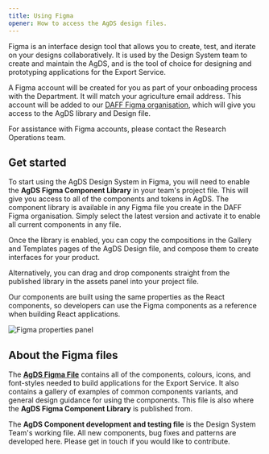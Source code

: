 ```yaml
---
title: Using Figma
opener: How to access the AgDS design files.
---
```


<FigmaEmbed src="https://www.figma.com/embed?embed_host=share&url=https%3A%2F%2Fwww.figma.com%2Ffile%2FSgSHfK8AUadp7aEzD34ZG3%2FAgDS---Agriculture-Design-System-1.2.1%3Fnode-id%3D10942%253A92273%26t%3DJ4Xy0yzc44JjeRPS-1" />

Figma is an interface design tool that allows you to create, test, and iterate on your designs collaboratively. It is used by the Design System team to create and maintain the AgDS, and is the tool of choice for designing and prototyping applications for the Export Service.

A Figma account will be created for you as part of your onboading process with the Department. It will match your agriculture email address. This account will be added to our [DAFF Figma organisation](https://www.figma.com/files/team/987658210083094931), which will give you access to the AgDS library and Design file.

For assistance with Figma accounts, please contact the Research Operations team.

## Get started

To start using the AgDS Design System in Figma, you will need to enable the **AgDS Figma Component Library** in your team's project file. This will give you access to all of the components and tokens in AgDS. The component library is available in any Figma file you create in the DAFF Figma organisation. Simply select the latest version and activate it to enable all current components in any file.

Once the library is enabled, you can copy the compositions in the Gallery and Templates pages of the AgDS Design file, and compose them to create interfaces for your product.

Alternatively, you can drag and drop components straight from the published library in the assets panel into your project file.

Our components are built using the same properties as the React components, so developers can use the Figma components as a reference when building React applications.

![Figma properties panel](/img/guides/figma/properties.webp 'Figma properties panel')

## About the Figma files

The **[AgDS Figma File](https://www.figma.com/files/project/37217032/AgDS-Agriculture-Design-System?fuid=1049534194839136217)** contains all of the components, colours, icons, and font-styles needed to build applications for the Export Service. It also contains a gallery of examples of common components variants, and general design guidance for using the components. This file is also where the **AgDS Figma Component Library** is published from.

The **AgDS Component development and testing file** is the Design System Team's working file. All new components, bug fixes and patterns are developed here. Please get in touch if you would like to contribute.
